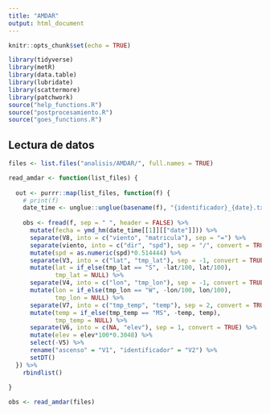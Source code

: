 ```yaml
---
title: "AMDAR"
output: html_document
---
```


```r
knitr::opts_chunk$set(echo = TRUE)

library(tidyverse)
library(metR)
library(data.table)
library(lubridate)
library(scattermore)
library(patchwork)
source("help_functions.R")
source("postprocesamiento.R")
source("goes_functions.R")
```

## Lectura de datos

```r
files <- list.files("analisis/AMDAR/", full.names = TRUE)

read_amdar <- function(list_files) {
  
  out <- purrr::map(list_files, function(f) {
    # print(f)
    date_time <- unglue::unglue(basename(f), "{identificador}_{date}.txt")
    
    obs <- fread(f, sep = " ", header = FALSE) %>%
      mutate(fecha = ymd_hm(date_time[[1]][["date"]])) %>% 
      separate(V8, into = c("viento", "matricula"), sep = "=") %>% 
      separate(viento, into = c("dir", "spd"), sep = "/", convert = TRUE) %>% 
      mutate(spd = as.numeric(spd)*0.514444) %>% 
      separate(V3, into = c("lat", "tmp_lat"), sep = -1, convert = TRUE) %>% 
      mutate(lat = if_else(tmp_lat == "S", -lat/100, lat/100),
             tmp_lat = NULL) %>% 
      separate(V4, into = c("lon", "tmp_lon"), sep = -1, convert = TRUE) %>%
      mutate(lon = if_else(tmp_lon == "W", -lon/100, lon/100),
             tmp_lon = NULL) %>% 
      separate(V7, into = c("tmp_temp", "temp"), sep = 2, convert = TRUE) %>%
      mutate(temp = if_else(tmp_temp == "MS", -temp, temp),
             tmp_temp = NULL) %>% 
      separate(V6, into = c(NA, "elev"), sep = 1, convert = TRUE) %>% 
      mutate(elev = elev*100*0.3048) %>% 
      select(-V5) %>% 
      rename("ascenso" = "V1", "identificador" = "V2") %>% 
      setDT()
  }) %>% 
    rbindlist()
  
}

obs <- read_amdar(files)
```

